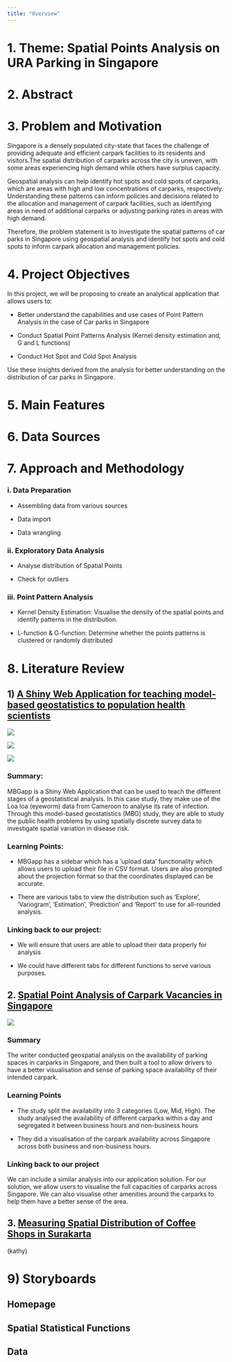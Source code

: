 ```yaml
---
title: "Overview"
---
```


# 1. Theme: Spatial Points Analysis on URA Parking in Singapore

# 2. Abstract

# 3. Problem and Motivation

Singapore is a densely populated city-state that faces the challenge of providing adequate and efficient carpark facilities to its residents and visitors.The spatial distribution of carparks across the city is uneven, with some areas experiencing high demand while others have surplus capacity. 

Geospatial analysis can help identify hot spots and cold spots of carparks, which are areas with high and low concentrations of carparks, respectively. Understanding these patterns can inform policies and decisions related to the allocation and management of carpark facilities, such as identifying areas in need of additional carparks or adjusting parking rates in areas with high demand.

Therefore, the problem statement is to investigate the spatial patterns of car parks in Singapore using geospatial analysis and identify hot spots and cold spots to inform carpark allocation and management policies.

# 4. Project Objectives
In this project, we will be proposing to create an analytical application that allows users to:

-   Better understand the capabilities and use cases of Point Pattern Analysis in the case of Car parks in Singapore

-   Conduct Spatial Point Patterns Analysis (Kernel density estimation and, G and L functions)

-   Conduct Hot Spot and Cold Spot Analysis

Use these insights derived from the analysis for better understanding on the distribution of car parks in Singapore.

# 5. Main Features



# 6. Data Sources

# 7. Approach and Methodology

### i. Data Preparation

-   Assembling data from various sources

-   Data import

-   Data wrangling

### ii. Exploratory Data Analysis

-   Analyse distribution of Spatial Points

-   Check for outliers

### iii. Point Pattern Analysis

-   Kernel Density Estimation: Visualise the density of the spatial points and identify patterns in the distribution.

-   L-function & G-function: Determine whether the points patterns is clustered or randomly distributed

# 8. Literature Review

## 1) [A Shiny Web Application for teaching model-based geostatistics to population health scientists](https://www.ncbi.nlm.nih.gov/pmc/articles/PMC8719748/)

![](images/image-127123022.png)

![](images/image-1667510203.png)

![](images/image-751352976.png)

### Summary:

MBGapp is a Shiny Web Application that can be used to teach the different stages of a geostatistical analysis. In this case study, they make use of the Loa loa (eyeworm) data from Cameroon to analyse its rate of infection. Through this model-based geostatistics (MBG) study, they are able to study the public health problems by using spatially discrete survey data to investigate spatial variation in disease risk.

### Learning Points:

-   MBGapp has a sidebar which has a 'upload data' functionality which allows users to upload their file in CSV format. Users are also prompted about the projection format so that the coordinates displayed can be accurate.

-   There are various tabs to view the distribution such as 'Explore', 'Variogram', 'Estimation', 'Prediction' and 'Report' to use for all-rounded analysis.

### Linking back to our project:

-   We will ensure that users are able to upload their data properly for analysis

-   We could have different tabs for different functions to serve various purposes.

## 2. [Spatial Point Analysis of Carpark Vacancies in Singapore](https://jesuscaro.org/portfolio/carpark/)

![](images/image-1631201293.png)

### Summary

The writer conducted geospatial analysis on the availability of parking spaces in carparks in Singapore, and then built a tool to allow drivers to have a better visualisation and sense of parking space availability of their intended carpark.

### Learning Points

-   The study split the availability into 3 categories (Low, Mid, High). The study analysed the availability of different carparks within a day and segregated it between business hours and non-business hours

<!-- -->

-   They did a visualisation of the carpark availability across Singapore across both business and non-business hours.

### Linking back to our project

We can include a similar analysis into our application solution. For our solution, we allow users to visualise the full capacities of carparks across Singapore. We can also visualise other amenities around the carparks to help them have a better sense of the area.

## 3. [Measuring Spatial Distribution of Coffee Shops in Surakarta](https://iopscience.iop.org/article/10.1088/1755-1315/778/1/012031/pdf)

(kathy)

# 9) Storyboards

## Homepage

## Spatial Statistical Functions

## Data
